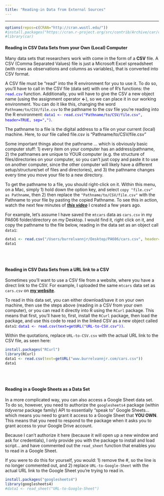 ```yaml
---
title: "Reading-in Data from External Sources"
---
```

---

```r
options(repos=c(CRAN="http://cran.wustl.edu/"))
#install.packages("https://cran.r-project.org/src/contrib/Archive/car/car_3.0-5.tar.gz", repos=NULL, type="source")
#library(car)
```


#### Reading in CSV Data Sets from your Own (Local) Computer

Many data sets that researchers work with come in the form of a **CSV** file. A CSV (Comma Separated Values) file is just a Microsoft Excel spreadsheet (with rows as observations and columns as variables), that is converted into CSV format. 

A CSV file must be "read" into the R environment for you to use it. To do so, you'll have to call in the CSV file (data set) with one of R's functions: the <span style="color:blue">`read.csv`</span> function. Additionally, you will have to give the CSV a new object name (using the assignment operator **<-**), so we can place it in our working environment. You can do it like this, changing the word `Pathname/to/CSV/file.csv` to the pathname to the csv file you're reading into the R environment: <span style="color:blue">`data1 <- read.csv("Pathname/to/CSV/file.csv", header=TRUE, sep=",")`</span>. 

The pathname to a file is the digital address to a file on your current (local) machine. Here, to our file called file.csv is "Pathname/to/CSV/file.csv" 

Some important things about the pathname ... which is obviously basic computer stuff: 1) every item on your computer has an address/pathname, 2) the pathnames are unique to YOUR computer (e.g. the structure of files/directories on your computer, so you can't just copy and paste it to use on another computer, since the other computer will likely have a different setup/structure/set of files and directories), and 3) the pathname changes every time you move your file to a new directory. 

To get the pathname to a file, you should right-click on it. Within this menu, on a Mac, simply 1) hold down the option key, and select `copy "file.csv" as Pathname`, then 2) then replace the `"Pathname/to/CSV/file.csv"` with the Pathname to your file by pasting the copied Pathname. To see this in action, watch the next few minutes of **<a href="https://www.youtube.com/watch?v=I9S9B8kXHbQ&t=1707s" target="_blank"><i>this video</i></a>**  I created a few years ago.

For example, let's assume I have saved the `mtcars` data as `cars.csv` in my PA606 folder/directory on my Desktop. I would find it, right click on it, and copy the pathname to the file below, reading in the data set as an object call `data1`:


```r
data1 <- read.csv("/Users/burrelvannjr/Desktop/PA606/cars.csv", header=TRUE, sep=",")
data1
```

<br><br>

#### Reading in CSV Data Sets from a URL link to a CSV

Sometimes you'll want to use a CSV file from a website, where you have a direct link to the CSV. For example, I uploaded the same `mtcars` data set as `cars.csv` on [**my website**](http://www.burrelvannjr.com/cars.csv). 

To read in this data set, you can either download/save it on your own machine, then use the steps above (reading in a CSV from your own computer), or you can read it directly into R using the `RCurl` package. This means that first, you'll have to, first, install the `RCurl` package, then load the package, and use this code to read in the linked CSV as a new object called `data1`: <span style="color:blue">`data1 <- read.csv(text=getURL("URL-to-CSV.csv"))`</span>. 

Within the quotations, replace `URL-to-CSV.csv` with the actual URL link to the CSV file, as seen here:

```r
install.packages("RCurl")
library(RCurl)
data1 <- read.csv(text=getURL("www.burrelvannjr.com/cars.csv"))
data1
```


<br><br>

#### Reading in a Google Sheets as a Data Set

In a more complicated way, you can also access a Google Sheet data set. To do so, however, you need to authorize the `googlesheets4` package (within *tidyverse* package family) API to essentially "speak to" Google Sheets... which means you need to grant it access to a Google Sheet that **YOU OWN**. This means that you need to respond to the package when it asks you to grant access to your Google Drive account. 

Because I can't authorize it here (because it will open up a new window and ask for credentials), I only provide you with the package to install and load script... and have commented out the `read_sheet` function that enables you to read in a Google Sheet.

If you were to do this for yourself, you would: 1) remove the #, so the line is no longer commented out, and 2) replace `URL-to-Google-Sheet` with the actual URL link to the Google Sheet you're trying to read in.


```r
install.packages("googlesheets4")
library(googlesheets4)
#data1 <- read_sheet("URL-to-Google-Sheet")
```


<br><br>